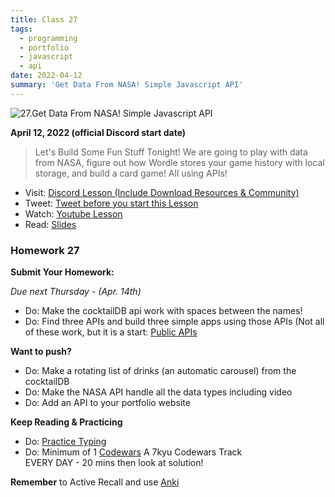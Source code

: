 ```yaml
---
title: Class 27
tags:
  - programming
  - portfolio
  - javascript
  - api
date: 2022-04-12
summary: 'Get Data From NASA! Simple Javascript API'
---
```


![27.Get Data From NASA! Simple Javascript API](https://cdn.hashnode.com/res/hashnode/image/upload/v1676661576235/InUkHgWvL.png?auto=compress)

**April 12, 2022 (official Discord start date)**

> Let's Build Some Fun Stuff Tonight! We are going to play with data from NASA, figure out how Wordle stores your game history with local storage, and build a card game! All using APIs!

- Visit: [Discord Lesson (Include Download Resources & Community)](https://discord.com/channels/735923219315425401/738891289071714388/963551906142236702)
- Tweet: [Tweet before you start this Lesson](https://twitter.com/leonnoel/status/1513992949884809219)
- Watch: [Youtube Lesson](https://youtu.be/b5rjEW-_6po)
- Read: [Slides](https://slides.com/leonnoel/100devs2-more-api-review)

### Homework 27

**Submit Your Homework:**

_Due next Thursday - (Apr. 14th)_

- Do: Make the cocktailDB api work with spaces between the names!
- Do: Find three APIs and build three simple apps using those APIs (Not all of these work, but it is a start: [Public APIs
  ](https://github.com/public-apis/public-apis)

**Want to push?**

- Do: Make a rotating list of drinks (an automatic carousel) from the cocktailDB
- Do: Make the NASA API handle all the data types including video
- Do: Add an API to your portfolio website

**Keep Reading & Practicing**

- Do: [Practice Typing](https://www.keybr.com/)
- Do: Minimum of 1 [Codewars](https://codewars.com/) A 7kyu Codewars Track <br /> EVERY DAY - 20 mins then look at solution!

**Remember** to Active Recall and use [Anki](https://apps.ankiweb.net/)
